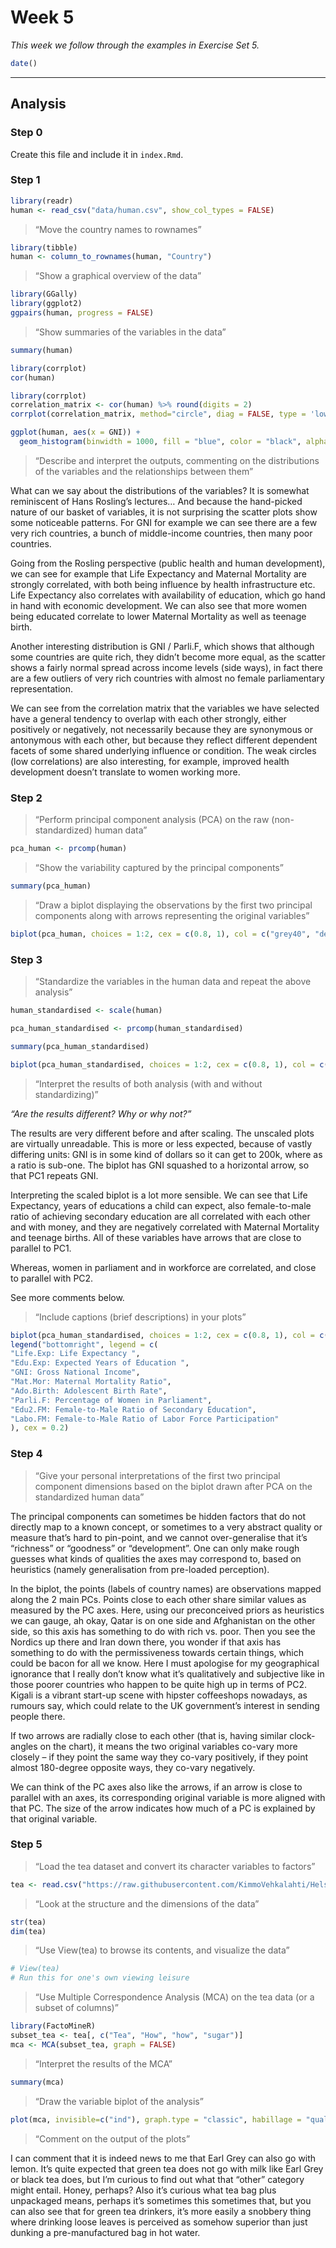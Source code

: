 # Week 5

*This week we follow through the examples in Exercise Set 5.*

```r
date()
```

------------------------------------------------------------------------

## Analysis

### Step 0

Create this file and include it in `index.Rmd`.

### Step 1

```r
library(readr)
human <- read_csv("data/human.csv", show_col_types = FALSE)
```

> "Move the country names to rownames"

```r
library(tibble)
human <- column_to_rownames(human, "Country")
```

> "Show a graphical overview of the data"

```r
library(GGally)
library(ggplot2)
ggpairs(human, progress = FALSE)
```

> "Show summaries of the variables in the data"

```r
summary(human)
```

```r
library(corrplot)
cor(human)
```

```r
library(corrplot)
correlation_matrix <- cor(human) %>% round(digits = 2)
corrplot(correlation_matrix, method="circle", diag = FALSE, type = 'lower')
```


```r
ggplot(human, aes(x = GNI)) +
  geom_histogram(binwidth = 1000, fill = "blue", color = "black", alpha = 0.7)
```

> "Describe and interpret the outputs, commenting on the distributions of the variables and the relationships between them"

What can we say about the distributions of the variables? It is somewhat reminiscent of Hans Rosling's lectures... And because the hand-picked nature of our basket of variables, it is not surprising the scatter plots show some noticeable patterns. For GNI for example we can see there are a few very rich countries, a bunch of middle-income countries, then many poor countries.

Going from the Rosling perspective (public health and human development), we can see for example that Life Expectancy and Maternal Mortality are strongly correlated, with both being influence by health infrastructure etc. Life Expectancy also correlates with availability of education, which go hand in hand with economic development. We can also see that more women being educated correlate to lower Maternal Mortality as well as teenage birth.

Another interesting distribution is GNI / Parli.F, which shows that although some countries are quite rich, they didn't become more equal, as the scatter shows a fairly normal spread across income levels (side ways), in fact there are a few outliers of very rich countries with almost no female parliamentary representation.

We can see from the correlation matrix that the variables we have selected have a general tendency to overlap with each other strongly, either positively or negatively, not necessarily because they are synonymous or antonymous with each other, but because they reflect different dependent facets of some shared underlying influence or condition. The weak circles (low correlations) are also interesting, for example, improved health development doesn't translate to women working more.

### Step 2

> "Perform principal component analysis (PCA) on the raw (non-standardized) human data"

```r
pca_human <- prcomp(human)
```

> "Show the variability captured by the principal components"

```r
summary(pca_human)
```

> "Draw a biplot displaying the observations by the first two principal components along with arrows representing the original variables"

```r
biplot(pca_human, choices = 1:2, cex = c(0.8, 1), col = c("grey40", "deeppink2"))
```

### Step 3

> "Standardize the variables in the human data and repeat the above analysis"

```r
human_standardised <- scale(human)
```

```r
pca_human_standardised <- prcomp(human_standardised)
```

```r
summary(pca_human_standardised)
```

```r
biplot(pca_human_standardised, choices = 1:2, cex = c(0.8, 1), col = c("grey40", "deeppink2"))
```

> "Interpret the results of both analysis (with and without standardizing)"

*"Are the results different? Why or why not?"*

The results are very different before and after scaling. The unscaled plots are virtually unreadable. This is more or less expected, because of vastly differing units: GNI is in some kind of dollars so it can get to 200k, where as a ratio is sub-one. The biplot has GNI squashed to a horizontal arrow, so that PC1 repeats GNI.

Interpreting the scaled biplot is a lot more sensible. We can see that Life Expectancy, years of educations a child can expect, also female-to-male ratio of achieving secondary education are all correlated with each other and with money, and they are negatively correlated with Maternal Mortality and teenage births. All of these variables have arrows that are close to parallel to PC1.

Whereas, women in parliament and in workforce are correlated, and close to parallel with PC2.

See more comments below.

> "Include captions (brief descriptions) in your plots"

```r
biplot(pca_human_standardised, choices = 1:2, cex = c(0.8, 1), col = c("grey40", "deeppink2"))
legend("bottomright", legend = c(
"Life.Exp: Life Expectancy ",
"Edu.Exp: Expected Years of Education ",
"GNI: Gross National Income",
"Mat.Mor: Maternal Mortality Ratio",
"Ado.Birth: Adolescent Birth Rate",
"Parli.F: Percentage of Women in Parliament",
"Edu2.FM: Female-to-Male Ratio of Secondary Education",
"Labo.FM: Female-to-Male Ratio of Labor Force Participation"
), cex = 0.2)
```

### Step 4

> "Give your personal interpretations of the first two principal component dimensions based on the biplot drawn after PCA on the standardized human data"

The principal components can sometimes be hidden factors that do not directly map to a known concept, or sometimes to a very abstract quality or measure that's hard to pin-point, and we cannot over-generalise that it's "richness" or "goodness" or "development". One can only make rough guesses what kinds of qualities the axes may correspond to, based on heuristics (namely generalisation from pre-loaded perception).

In the biplot, the points (labels of country names) are observations mapped  along the 2 main PCs. Points close to each other share similar values as measured by the PC axes. Here, using our preconceived priors as heuristics we can gauge, ah okay, Qatar is on one side and Afghanistan on the other side, so this axis has something to do with rich vs. poor. Then you see the Nordics up there and Iran down there, you wonder if that axis has something to do with the permissiveness towards certain things, which could be bacon for all we know. Here I must apologise for my geographical ignorance that I really don't know what it's qualitatively and subjective like in those poorer countries who happen to be quite high up in terms of PC2. Kigali is a vibrant start-up scene with hipster coffeeshops nowadays, as rumours say, which could relate to the UK government's interest in sending people there.

If two arrows are radially close to each other (that is, having similar clock-angles on the chart), it means the two original variables co-vary more closely -- if they point the same way they co-vary positively, if they point almost 180-degree opposite ways, they co-vary negatively.

We can think of the PC axes also like the arrows, if an arrow is close to parallel with an axes, its corresponding original variable is more aligned with that PC. The size of the arrow indicates how much of a PC is explained by that original variable.

### Step 5

> "Load the tea dataset and convert its character variables to factors"

```r
tea <- read.csv("https://raw.githubusercontent.com/KimmoVehkalahti/Helsinki-Open-Data-Science/master/datasets/tea.csv", stringsAsFactors = TRUE)
```

> "Look at the structure and the dimensions of the data"

```r
str(tea)
dim(tea)
```

> "Use View(tea) to browse its contents, and visualize the data"

```r
# View(tea)
# Run this for one's own viewing leisure
```

> "Use Multiple Correspondence Analysis (MCA) on the tea data (or a subset of columns)"

```r
library(FactoMineR)
subset_tea <- tea[, c("Tea", "How", "how", "sugar")]
mca <- MCA(subset_tea, graph = FALSE)
```

> "Interpret the results of the MCA"

```r
summary(mca)
```

> "Draw the variable biplot of the analysis"

```r
plot(mca, invisible=c("ind"), graph.type = "classic", habillage = "quali")
```

> "Comment on the output of the plots"

I can comment that it is indeed news to me that Earl Grey can also go with lemon. It's quite expected that green tea does not go with milk like Earl Grey or black tea does, but I'm curious to find out what that "other" category might entail. Honey, perhaps? Also it's curious what tea bag plus unpackaged means, perhaps it's sometimes this sometimes that, but you can also see that for green tea drinkers, it's more easily a snobbery thing where drinking loose leaves is perceived as somehow superior than just dunking a pre-manufactured bag in hot water.
